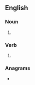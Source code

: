 ==English==

===Noun===
{{head|en|noun plural form}}

# {{plural of|wane|lang=en}}

===Verb===
{{head|en|verb form}}

# {{en-third-person singular of|wane}}

===Anagrams===
* {{anagrams|en|a=aensw|wanse|weans}}